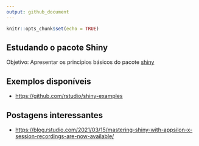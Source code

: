 ```yaml
---
output: github_document
---
```


```r
knitr::opts_chunk$set(echo = TRUE)
```

## Estudando o pacote Shiny

Objetivo: Apresentar os princípios básicos do pacote [shiny](https://shiny.rstudio.com/)

## Exemplos disponíveis

- <https://github.com/rstudio/shiny-examples>

## Postagens interessantes

- <https://blog.rstudio.com/2021/03/15/mastering-shiny-with-appsilon-x-session-recordings-are-now-available/>